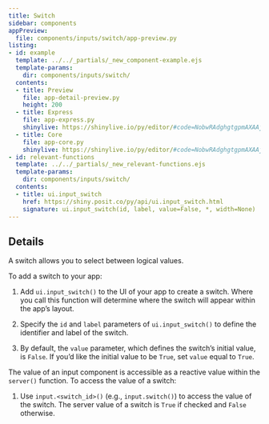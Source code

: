 ```yaml
---
title: Switch
sidebar: components
appPreview:
  file: components/inputs/switch/app-preview.py
listing:
- id: example
  template: ../../_partials/_new_component-example.ejs
  template-params:
    dir: components/inputs/switch/
  contents:
  - title: Preview
    file: app-detail-preview.py
    height: 200
  - title: Express
    file: app-express.py
    shinylive: https://shinylive.io/py/editor/#code=NobwRAdghgtgpmAXAAjFADugdOgnmAGlQGMB7CAFzkqVQGJkAxASQA0BZAURQCU4B3AE4BLKsigBncRGScAHukFwJUjOgA6EAGaDSMZBIAWwiLmTCY6UoIrIArsKJKIAEziCiAQUybNagPoOyAC89sI4UADmcP5aADYOLgAUmshpYVgm6HYU-hL8osSGKWD5hYbqhMiVAMoFFEWVRIxQcRJwAJREdAA8PanpDlikOdm5DiUAbq12cJVdmh2+rnBaBu6T7klZOUQjFGNE7SrC5B2IA2kAAs5uglgOl8hua9MJcEnnT+nIShR2ghkOwoWDKDWKSwgfkwIWQ3nQSQCDiOG3ckKqYAouHQCBQmLgcgoYAAvgBdIA
  - title: Core
    file: app-core.py
    shinylive: https://shinylive.io/py/editor/#code=NobwRAdghgtgpmAXAAjFADugdOgnmAGlQGMB7CAFzkqVQDMAnUmZAZwAsBLCXZTmdKQYVkAV05EG1ACZwGRAIKYAOhFUZ0AfXHIAvGM44oAczia6AG3HSAFKuQODWbulEVNrAO6cKxdnbAvHz9lQmRQgGVvX3ZQogAxKAtWOABKIgBiAB4s+0dxLFI3V3dxAIA3JNE4UPTVVNVVWTo2OXK5Gxc3IiKKEqIU1lZOclTEPIcAASkIWQYscQnkZuRKqzgbMaXHZCkKUQYIPggSrCCYzcboTD1kJXQbDW0JVoZ2hgaIMLAKXHQEFA-OAADwoYAAvgBdIA
- id: relevant-functions
  template: ../../_partials/_new_relevant-functions.ejs
  template-params:
    dir: components/inputs/switch/
  contents:
  - title: ui.input_switch
    href: https://shiny.posit.co/py/api/ui.input_switch.html
    signature: ui.input_switch(id, label, value=False, *, width=None)
---
```


:::{#example}
:::

:::{#relevant-functions}
:::

## Details

A switch allows you to select between logical values.

To add a switch to your app:

  1. Add `ui.input_switch()` to the UI of your app to create a switch. Where you call this function will determine where the switch will appear within the app's layout.

  2. Specify the `id` and `label` parameters of `ui.input_switch()` to define the identifier and label of the switch.

  3. By default, the `value` parameter, which defines the switch's initial value, is `False`. If you'd like the initial value to be `True`, set `value` equal to `True`.

The value of an input component is accessible as a reactive value within the `server()` function. To access the value of a switch:

  1. Use `input.<switch_id>()` (e.g., `input.switch()`) to access the value of the switch. The server value of a switch is `True` if checked and `False` otherwise.
